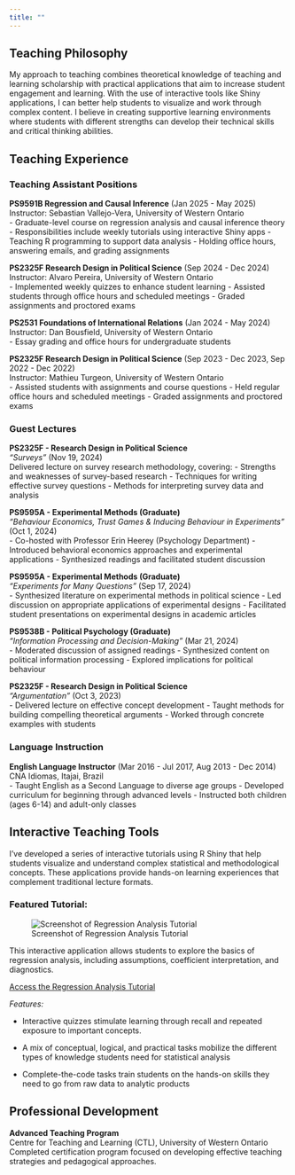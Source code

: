 ```yaml
---
title: ""
---
```


## Teaching Philosophy

My approach to teaching combines theoretical knowledge of teaching and learning scholarship with practical applications that aim to increase student engagement and learning. With the use of interactive tools like Shiny applications, I can better help students to visualize and work through complex content. I believe in creating supportive learning environments where students with different strengths can develop their technical skills and critical thinking abilities.

## Teaching Experience

### Teaching Assistant Positions

**PS9591B Regression and Causal Inference** (Jan 2025 - May 2025)  
Instructor: Sebastian Vallejo-Vera, University of Western Ontario  
- Graduate-level course on regression analysis and causal inference theory
- Responsibilities include weekly tutorials using interactive Shiny apps
- Teaching R programming to support data analysis
- Holding office hours, answering emails, and grading assignments

**PS2325F Research Design in Political Science** (Sep 2024 - Dec 2024)  
Instructor: Alvaro Pereira, University of Western Ontario  
- Implemented weekly quizzes to enhance student learning
- Assisted students through office hours and scheduled meetings
- Graded assignments and proctored exams

**PS2531 Foundations of International Relations** (Jan 2024 - May 2024)  
Instructor: Dan Bousfield, University of Western Ontario  
- Essay grading and office hours for undergraduate students

**PS2325F Research Design in Political Science** (Sep 2023 - Dec 2023, Sep 2022 - Dec 2022)  
Instructor: Mathieu Turgeon, University of Western Ontario  
- Assisted students with assignments and course questions
- Held regular office hours and scheduled meetings
- Graded assignments and proctored exams

### Guest Lectures

**PS2325F - Research Design in Political Science**  
*"Surveys"* (Nov 19, 2024)  
Delivered lecture on survey research methodology, covering:
- Strengths and weaknesses of survey-based research
- Techniques for writing effective survey questions
- Methods for interpreting survey data and analysis

**PS9595A - Experimental Methods (Graduate)**  
*"Behaviour Economics, Trust Games & Inducing Behaviour in Experiments"* (Oct 1, 2024)  
- Co-hosted with Professor Erin Heerey (Psychology Department)
- Introduced behavioral economics approaches and experimental applications
- Synthesized readings and facilitated student discussion

**PS9595A - Experimental Methods (Graduate)**  
*"Experiments for Many Questions"* (Sep 17, 2024)  
- Synthesized literature on experimental methods in political science
- Led discussion on appropriate applications of experimental designs
- Facilitated student presentations on experimental designs in academic articles

**PS9538B - Political Psychology (Graduate)**  
*"Information Processing and Decision-Making"* (Mar 21, 2024)  
- Moderated discussion of assigned readings
- Synthesized content on political information processing
- Explored implications for political behaviour

**PS2325F - Research Design in Political Science**  
*"Argumentation"* (Oct 3, 2023)  
- Delivered lecture on effective concept development
- Taught methods for building compelling theoretical arguments
- Worked through concrete examples with students

### Language Instruction

**English Language Instructor** (Mar 2016 - Jul 2017, Aug 2013 - Dec 2014)  
CNA Idiomas, Itajai, Brazil  
- Taught English as a Second Language to diverse age groups
- Developed curriculum for beginning through advanced levels
- Instructed both children (ages 6-14) and adult-only classes

## Interactive Teaching Tools

I've developed a series of interactive tutorials using R Shiny that help students visualize and understand complex statistical and methodological concepts. These applications provide hands-on learning experiences that complement traditional lecture formats.

### Featured Tutorial:

<div style="max-width: 650px;">
![Screenshot of Regression Analysis Tutorial](featured_tutorial.png)
</div>
This interactive application allows students to explore the basics of regression analysis, including assumptions, coefficient interpretation, and diagnostics.

[Access the Regression Analysis Tutorial](https://hmachado.shinyapps.io/week5/){.btn .btn-primary target="_blank"}

*Features:*

- Interactive quizzes stimulate learning through recall and repeated exposure to important concepts. 

- A mix of conceptual, logical, and practical tasks mobilize the different types of knowledge students need for statistical analysis

- Complete-the-code tasks train students on the hands-on skills they need to go from raw data to analytic products 

## Professional Development

**Advanced Teaching Program**  
Centre for Teaching and Learning (CTL), University of Western Ontario  
Completed certification program focused on developing effective teaching strategies and pedagogical approaches.